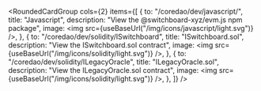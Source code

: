 
<RoundedCardGroup
  cols={2}
  items={[
    {
      to: "/coredao/dev/javascript/",
      title: "Javascript",
      description: "View the @switchboard-xyz/evm.js npm package",
      image: <img src={useBaseUrl("/img/icons/javascript/light.svg")} />,
    },
    {
      to: "/coredao/dev/solidity/ISwitchboard",
      title: "ISwitchboard.sol",
      description: "View the ISwitchboard.sol contract",
      image: <img src={useBaseUrl("/img/icons/solidity/light.svg")} />,
    },
    {
      to: "/coredao/dev/solidity/ILegacyOracle",
      title: "ILegacyOracle.sol",
      description: "View the ILegacyOracle.sol contract",
      image: <img src={useBaseUrl("/img/icons/solidity/light.svg")} />,
    },
  ]}
/>
